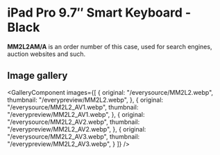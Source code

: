 
# iPad Pro 9.7″ Smart Keyboard - Black

<Callout type='info' emoji='👉🏻'>**MM2L2AM/A** is an order number of this case, used for search engines, auction websites and such.</Callout>

## Image gallery

<GalleryComponent
    images={[
      {
        original: "/everysource/MM2L2.webp",
        thumbnail: "/everypreview/MM2L2.webp",
      },
      {
        original: "/everysource/MM2L2_AV1.webp",
        thumbnail: "/everypreview/MM2L2_AV1.webp",
      },
      {
        original: "/everysource/MM2L2_AV2.webp",
        thumbnail: "/everypreview/MM2L2_AV2.webp",
      },
      {
        original: "/everysource/MM2L2_AV3.webp",
        thumbnail: "/everypreview/MM2L2_AV3.webp",
      }
    ]}
  />
